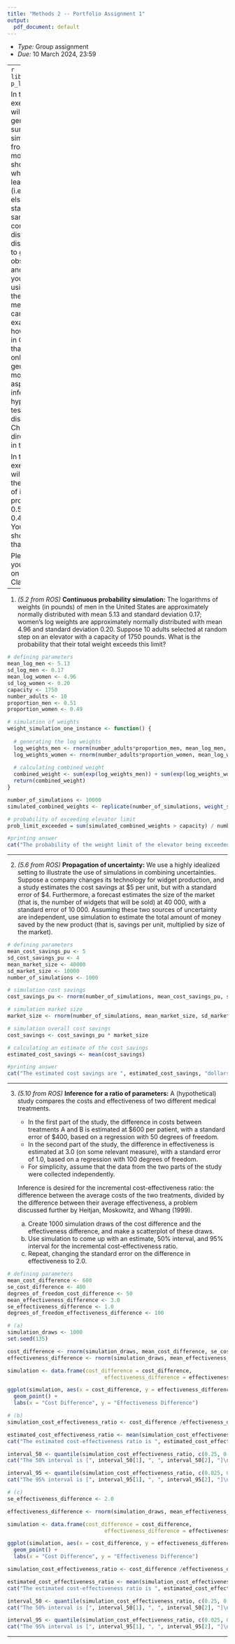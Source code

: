 ```yaml
---
title: "Methods 2 -- Portfolio Assignment 1"
output:
  pdf_document: default
---
```


- _Type:_ Group assignment
- _Due:_ 10 March 2024, 23:59

---
```r
library(pacman)
p_load(ggplot2)
```

In the following exercises, you will be asked to generate and summarize simulations from statistical models. You should use what you have learned so far (i.e. for loop, if else statements, sampling from continuous and discrete distributions...) to generate observations and summarize your samples using (one of) the appropriate methods. You can find examples of how to do that in Ch. 5. Note that here we will only focus on generative models, several aspects for inference and hypothesis testing discussed in Ch. 4 are not directly needed in this context.

In the first exercise, we will assume that the population of interest has a proportion of 0.51 men and 0.49 women. Your model should reflect that.

Please submit your answers on GitHub Classroom.

---

1. _(5.2 from ROS)_ __Continuous probability simulation:__ The logarithms of weights (in pounds) of men in the United States are approximately normally distributed with mean 5.13 and standard deviation 0.17; women’s log weights are approximately normally distributed with mean 4.96 and standard deviation 0.20. Suppose 10 adults selected at random step on an elevator with a capacity of 1750 pounds. What is the probability that their total weight exceeds this limit?

```r
# defining parameters
mean_log_men <- 5.13
sd_log_men <- 0.17
mean_log_women <- 4.96
sd_log_women <- 0.20
capacity <- 1750
number_adults <- 10
proportion_men <- 0.51
proportion_women <- 0.49

# simulation of weights
weight_simulation_one_instance <- function() {
  
  # generating the log weights
  log_weights_men <- rnorm(number_adults*proportion_men, mean_log_men, sd_log_men)
  log_weights_women <- rnorm(number_adults*proportion_women, mean_log_women, sd_log_women)
  
  # calculating combined weight
  combined_weight <- sum(exp(log_weights_men)) + sum(exp(log_weights_women))
  return(combined_weight)
}

number_of_simulations <- 10000
simulated_combined_weights <- replicate(number_of_simulations, weight_simulation_one_instance())

# probability of exceeding elevator limit
prob_limit_exceeded = sum(simulated_combined_weights > capacity) / number_of_simulations

#printing answer
cat("The probability of the weight limit of the elevator being exceeded is ", prob_limit_exceeded, ".\n")
```

---

2. _(5.6 from ROS)_ __Propagation of uncertainty:__ We use a highly idealized setting to illustrate the use of simulations in combining uncertainties. Suppose a company changes its technology for widget production, and a study estimates the cost savings at \$5 per unit, but with a standard error of \$4. Furthermore, a forecast estimates the size of the market (that is, the number of widgets that will be sold) at 40 000, with a standard error of 10 000. Assuming these two sources of uncertainty are independent, use simulation to estimate the total amount of money saved by the new product (that is, savings per unit, multiplied by size of the market).

```r
# defining parameters
mean_cost_savings_pu <- 5
sd_cost_savings_pu <- 4
mean_market_size <- 40000
sd_market_size <- 10000
number_of_simulations <- 1000

# simulation cost savings
cost_savings_pu <- rnorm(number_of_simulations, mean_cost_savings_pu, sd_cost_savings_pu)

# simulation market size
market_size <- rnorm(number_of_simulations, mean_market_size, sd_market_size)

# simulation overall cost savings
cost_savings <- cost_savings_pu * market_size

# calculating an estimate of the cost savings
estimated_cost_savings <- mean(cost_savings)

#printing answer
cat("The estimated cost savings are ", estimated_cost_savings, "dollars.\n")
```

---

3. _(5.10 from ROS)_ __Inference for a ratio of parameters:__ A (hypothetical) study compares the costs and effectiveness of two different medical treatments.

    - In the first part of the study, the difference in costs between treatments A and B is estimated at \$600 per patient, with a standard error of \$400, based on a regression with 50 degrees of freedom.
    - In the second part of the study, the difference in effectiveness is estimated at 3.0 (on some relevant measure), with a standard error of 1.0, based on a regression with 100 degrees of freedom.
    - For simplicity, assume that the data from the two parts of the study were collected independently.

    Inference is desired for the incremental cost-effectiveness ratio: the difference between the average costs of the two treatments, divided by the difference between their average effectiveness, a problem discussed further by Heitjan, Moskowitz, and Whang (1999).

    (a) Create 1000 simulation draws of the cost difference and the effectiveness difference, and make a scatterplot of these draws.
    (b) Use simulation to come up with an estimate, 50% interval, and 95% interval for the incremental cost-effectiveness ratio.
    (c) Repeat, changing the standard error on the difference in effectiveness to 2.0.
    
```r
# defining parameters
mean_cost_difference <- 600
se_cost_difference <- 400
degrees_of_freedom_cost_difference <- 50
mean_effectiveness_difference <- 3.0
se_effectiveness_difference <- 1.0
degrees_of_freedom_effectiveness_difference <- 100

# (a)
simulation_draws <- 1000
set.seed(135)

cost_difference <- rnorm(simulation_draws, mean_cost_difference, se_cost_difference)
effectiveness_difference <- rnorm(simulation_draws, mean_effectiveness_difference, se_effectiveness_difference)

simulation <- data.frame(cost_difference = cost_difference,
                               effectiveness_difference = effectiveness_difference)

ggplot(simulation, aes(x = cost_difference, y = effectiveness_difference)) +
  geom_point() +
  labs(x = "Cost Difference", y = "Effectiveness Difference")

# (b)
simulation_cost_effectiveness_ratio <- cost_difference /effectiveness_difference

estimated_cost_effectiveness_ratio <- mean(simulation_cost_effectiveness_ratio)
cat("The estimated cost-effectiveness ratio is ", estimated_cost_effectiveness_ratio, ".\n")

interval_50 <- quantile(simulation_cost_effectiveness_ratio, c(0.25, 0.75))
cat("The 50% interval is [", interval_50[1], ", ", interval_50[2], "]\n")

interval_95 <- quantile(simulation_cost_effectiveness_ratio, c(0.025, 0.975))
cat("The 95% interval is [", interval_95[1], ", ", interval_95[2], "]\n")

# (c)
se_effectiveness_difference <- 2.0

effectiveness_difference <- rnorm(simulation_draws, mean_effectiveness_difference, se_effectiveness_difference)

simulation <- data.frame(cost_difference = cost_difference,
                               effectiveness_difference = effectiveness_difference)

ggplot(simulation, aes(x = cost_difference, y = effectiveness_difference)) +
  geom_point() +
  labs(x = "Cost Difference", y = "Effectiveness Difference")

simulation_cost_effectiveness_ratio <- cost_difference /effectiveness_difference

estimated_cost_effectiveness_ratio <- mean(simulation_cost_effectiveness_ratio)
cat("The estimated cost-effectiveness ratio is ", estimated_cost_effectiveness_ratio, ".\n")

interval_50 <- quantile(simulation_cost_effectiveness_ratio, c(0.25, 0.75))
cat("The 50% interval is [", interval_50[1], ", ", interval_50[2], "]\n")

interval_95 <- quantile(simulation_cost_effectiveness_ratio, c(0.025, 0.975))
cat("The 95% interval is [", interval_95[1], ", ", interval_95[2], "]\n")
```

---
